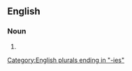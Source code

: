 ==English==

===Noun===
{{head|en|noun plural form}}

# {{plural of|groupality|lang=en}}

[[Category:English plurals ending in "-ies"]]